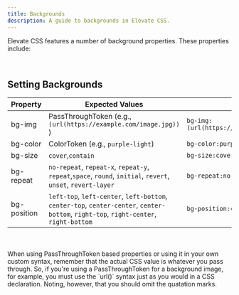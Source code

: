 ```yaml
---
title: Backgrounds
description: A guide to backgrounds in Elevate CSS.
---
```


Elevate CSS features a number of background properties. These properties include:

<br/>

## Setting Backgrounds

| Property   | Expected Values | Example     |
|------------|--------------------|-----------------------|
| bg-img   | PassThroughToken (e.g.,  `(url(https://example.com/image.jpg))` )      |  `bg-img:(url(https://example.com/image.jpg))`  |
| bg-color  | ColorToken (e.g., `purple-light`)      |  `bg-color:purple-light`  |
| bg-size  |  `cover`,`contain`   |  `bg-size:cover`  |
|bg-repeat| `no-repeat`, `repeat-x`, `repeat-y`, `repeat`,`space`, `round`, `initial`, `revert`, `unset`, `revert-layer` |  `bg-repeat:no-repeat`  |  
|bg-position| `left-top`, `left-center`, `left-bottom`, `center-top`, `center-center`, `center-bottom`, `right-top`, `right-center`, `right-bottom` |  `bg-position:center-center`  |

<br/>
<br/>



<Aside title="'Pass Through' Means Literally">
When using PassThroughToken based properties or using it in your own custom syntax, remember that the actual CSS value is whatever you pass through. So, if you're using a PassThroughToken for a background image, for example, you must use the `url()` syntax just as you would in a CSS declaration. Noting, however, that you should omit the quatation marks.
</Aside>





